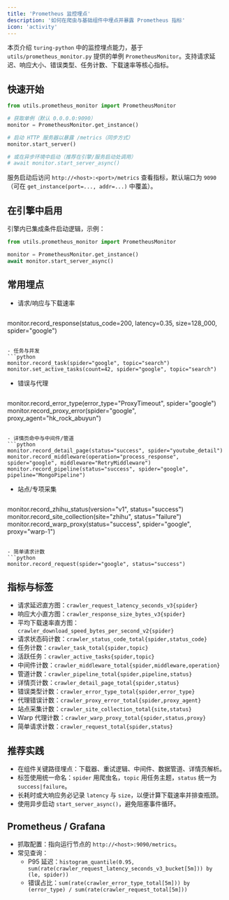 ```yaml
---
title: 'Prometheus 监控埋点'
description: '如何在爬虫与基础组件中埋点并暴露 Prometheus 指标'
icon: 'activity'
---
```


本页介绍 `turing-python` 中的监控埋点能力，基于 `utils/prometheus_monitor.py` 提供的单例 `PrometheusMonitor`。支持请求延迟、响应大小、错误类型、任务计数、下载速率等核心指标。

## 快速开始

```python
from utils.prometheus_monitor import PrometheusMonitor

# 获取单例（默认 0.0.0.0:9090）
monitor = PrometheusMonitor.get_instance()

# 启动 HTTP 服务器以暴露 /metrics（同步方式）
monitor.start_server()

# 或在异步环境中启动（推荐在引擎/服务启动处调用）
# await monitor.start_server_async()
```

服务启动后访问 `http://<host>:<port>/metrics` 查看指标，默认端口为 `9090`（可在 `get_instance(port=..., addr=...)` 中覆盖）。

## 在引擎中启用

引擎内已集成条件启动逻辑，示例：

```python
from utils.prometheus_monitor import PrometheusMonitor

monitor = PrometheusMonitor.get_instance()
await monitor.start_server_async()
```

## 常用埋点

- 请求/响应与下载速率
  ```python
monitor.record_response(status_code=200, latency=0.35, size=128_000, spider="google")
  ```

- 任务与并发
  ```python
monitor.record_task(spider="google", topic="search")
monitor.set_active_tasks(count=42, spider="google", topic="search")
  ```

- 错误与代理
  ```python
monitor.record_error_type(error_type="ProxyTimeout", spider="google")
monitor.record_proxy_error(spider="google", proxy_agent="hk_rock_abuyun")
  ```

- 详情页命中与中间件/管道
  ```python
monitor.record_detail_page(status="success", spider="youtube_detail")
monitor.record_middleware(operation="process_response", spider="google", middleware="RetryMiddleware")
monitor.record_pipeline(status="success", spider="google", pipeline="MongoPipeline")
  ```

- 站点/专项采集
  ```python
monitor.record_zhihu_status(version="v1", status="success")
monitor.record_site_collection(site="zhihu", status="failure")
monitor.record_warp_proxy(status="success", spider="google", proxy="warp-1")
  ```

- 简单请求计数
  ```python
monitor.record_request(spider="google", status="success")
  ```

## 指标与标签

- 请求延迟直方图：`crawler_request_latency_seconds_v3{spider}`
- 响应大小直方图：`crawler_response_size_bytes_v3{spider}`
- 平均下载速率直方图：`crawler_download_speed_bytes_per_second_v2{spider}`
- 请求状态码计数：`crawler_status_code_total{spider,status_code}`
- 任务计数：`crawler_task_total{spider,topic}`
- 活跃任务：`crawler_active_tasks{spider,topic}`
- 中间件计数：`crawler_middleware_total{spider,middleware,operation}`
- 管道计数：`crawler_pipeline_total{spider,pipeline,status}`
- 详情页计数：`crawler_detail_page_total{spider,status}`
- 错误类型计数：`crawler_error_type_total{spider,error_type}`
- 代理错误计数：`crawler_proxy_error_total{spider,proxy_agent}`
- 站点采集计数：`crawler_site_collection_total{site,status}`
- Warp 代理计数：`crawler_warp_proxy_total{spider,status,proxy}`
- 简单请求计数：`crawler_request_total{spider,status}`

## 推荐实践

- 在组件关键路径埋点：下载器、重试逻辑、中间件、数据管道、详情页解析。
- 标签使用统一命名：`spider` 用爬虫名，`topic` 用任务主题，`status` 统一为 `success|failure`。
- 长耗时或大响应务必记录 `latency` 与 `size`，以便计算下载速率并排查瓶颈。
- 使用异步启动 `start_server_async()`，避免阻塞事件循环。

## Prometheus / Grafana

- 抓取配置：指向运行节点的 `http://<host>:9090/metrics`。
- 常见查询：
  - P95 延迟：`histogram_quantile(0.95, sum(rate(crawler_request_latency_seconds_v3_bucket[5m])) by (le, spider))`
  - 错误占比：`sum(rate(crawler_error_type_total[5m])) by (error_type) / sum(rate(crawler_request_total[5m]))`


